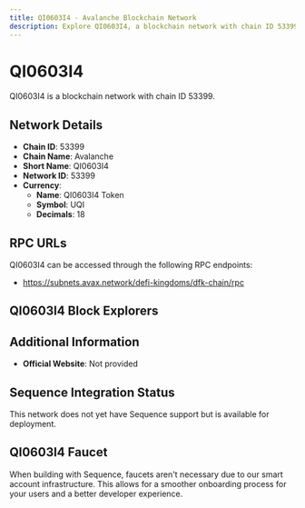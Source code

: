 ```yaml
--- 
title: QI0603I4 - Avalanche Blockchain Network
description: Explore QI0603I4, a blockchain network with chain ID 53399. Learn about its native currency, QI0603I4 Token, and how to interact with the network.
---
```


# QI0603I4

QI0603I4 is a blockchain network with chain ID 53399.

## Network Details

- **Chain ID**: 53399
- **Chain Name**: Avalanche
- **Short Name**: QI0603I4
- **Network ID**: 53399
- **Currency**: 
  - **Name**: QI0603I4 Token
  - **Symbol**: UQI
  - **Decimals**: 18

## RPC URLs

QI0603I4 can be accessed through the following RPC endpoints:

- https://subnets.avax.network/defi-kingdoms/dfk-chain/rpc

## QI0603I4 Block Explorers



## Additional Information

- **Official Website**: Not provided

## Sequence Integration Status

This network does not yet have Sequence support but is available for deployment.

## QI0603I4 Faucet

When building with Sequence, faucets aren't necessary due to our smart account infrastructure. This allows for a smoother onboarding process for your users and a better developer experience.

